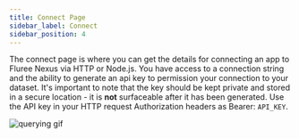 ```yaml
---
title: Connect Page
sidebar_label: Connect
sidebar_position: 4
---
```


The connect page is where you can get the details for connecting an app to Fluree Nexus via HTTP or Node.js.
You have access to a connection string and the ability to generate an api key to permission your connection to your dataset.
It's important to note that the key should be kept private and stored in a secure location - it is **not** surfaceable after it has been generated.
Use the API key in your HTTP request Authorization headers as Bearer: `API_KEY`.

![querying gif](/img/connecting.gif)
